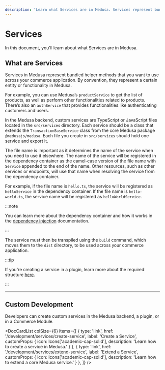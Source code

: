 ```yaml
---
description: 'Learn what Services are in Medusa. Services represent bundled helper methods that you want to use across your commerce application.'
---
```



# Services

In this document, you'll learn about what Services are in Medusa.

## What are Services

Services in Medusa represent bundled helper methods that you want to use across your commerce application. By convention, they represent a certain entity or functionality in Medusa.

For example, you can use Medusa’s `productService` to get the list of products, as well as perform other functionalities related to products. There’s also an `authService` that provides functionalities like authenticating customers and users.

In the Medusa backend, custom services are TypeScript or JavaScript files located in the `src/services` directory. Each service should be a class that extends the `TransactionBaseService` class from the core Medusa package `@medusajs/medusa`. Each file you create in `src/services` should hold one service and export it.

The file name is important as it determines the name of the service when you need to use it elsewhere. The name of the service will be registered in the dependency container as the camel-case version of the file name with `Service` appended to the end of the name. Other resources, such as other services or endpoints, will use that name when resolving the service from the dependency container.

For example, if the file name is `hello.ts`, the service will be registered as `helloService` in the dependency container. If the file name is `hello-world.ts`, the service name will be registered as `helloWorldService`.

:::note

You can learn more about the dependency container and how it works in the [dependency injection](../fundamentals/dependency-injection.md) documentation.

:::

The service must then be transpiled using the `build` command, which moves them to the `dist` directory, to be used across your commerce application.

:::tip

If you're creating a service in a plugin, learn more about the required structure [here](../plugins/create.md#plugin-structure).

:::

---

## Custom Development

Developers can create custom services in the Medusa backend, a plugin, or in a Commerce Module.

<DocCardList colSize={6} items={[
  {
    type: 'link',
    href: '/development/services/create-service',
    label: 'Create a Service',
    customProps: {
      icon: Icons['academic-cap-solid'],
      description: 'Learn how to create a service in Medusa.'
    }
  },
  {
    type: 'link',
    href: '/development/services/extend-service',
    label: 'Extend a Service',
    customProps: {
      icon: Icons['academic-cap-solid'],
      description: 'Learn how to extend a core Medusa service.'
    }
  },
]} />
